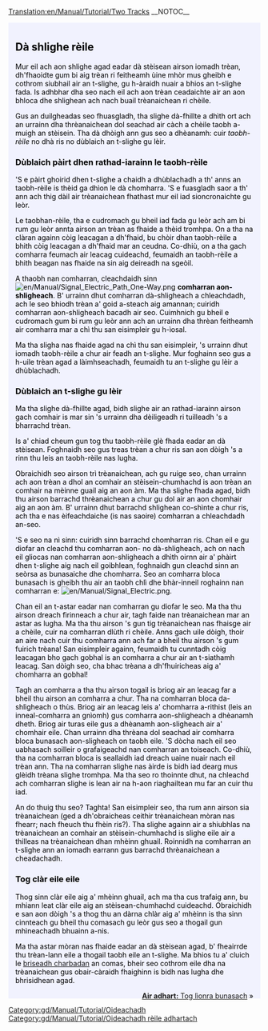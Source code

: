[[Translation:en/Manual/Tutorial/Two Tracks]]
__NOTOC__

{{en/Manual/Tutorial/Tabs|3|2
|gd/Manual/Tutorial/Dà clàr rèile|1. Dà chlàr<!--
-->|gd/Manual/Tutorial/Dà shlighe rèile|2. Dà shlighe<!--
-->|gd/Manual/Tutorial/Lìonra bunasach|3. Lìonra bunasach}}
<div style="padding:.5em 1em 1em 1em; border-top:none; background-color:#f1f2fe; color:#000;">
{{gd/Manual/Tutorial/Oideachadh}}
== Dà shlighe rèile ==
Mur eil ach aon shlighe agad eadar dà stèisean airson iomadh trèan, dh'fhaoidte gum bi aig trèan ri feitheamh ùine mhòr mus gheibh e cothrom siubhail air an t-slighe, gu h-àraidh nuair a bhios an t-slighe fada. Is adhbhar dha seo nach eil ach aon trèan ceadaichte air an aon bhloca dhe shlighean ach nach buail trèanaichean ri chèile.

Gus an duilgheadas seo fhuasgladh, tha slighe dà-fhillte a dhìth ort ach an urrainn dha thrèanaichean dol seachad air càch a chèile taobh a-muigh an stèisein. Tha dà dhòigh ann gus seo a dhèanamh: cuir ''taobh-rèile'' no dhà ris no dùblaich an t-slighe gu lèir.

=== Dùblaich pàirt dhen rathad-iarainn le taobh-rèile ===
'S e pàirt ghoirid dhen t-slighe a chaidh a dhùblachadh a th' anns an taobh-rèile is thèid ga dhìon le dà chomharra. 'S e fuasgladh saor a th' ann ach thig dàil air trèanaichean fhathast mur eil iad sioncronaichte gu leòr.

Le taobhan-rèile, tha e cudromach gu bheil iad fada gu leòr ach am bi rum gu leòr annta airson an trèan as fhaide a thèid tromhpa. On a tha na clàran againn còig leacagan a dh'fhaid, bu chòir dhan taobh-rèile a bhith còig leacagan a dh'fhaid mar an ceudna. Co-dhiù, on a tha gach comharra feumach air leacag cuideachd, feumaidh an taobh-rèile a bhith beagan nas fhaide na sin aig deireadh na sgeòil.

A thaobh nan comharran, cleachdaidh sinn [[File:en/Manual/Signal Electric Path One-Way.png]] '''comharran aon-shligheach'''. B' urrainn dhut comharran dà-shligheach a chleachdadh, ach le seo bhiodh trèan a' goid a-steach aig amannan; cuiridh comharran aon-shligheach bacadh air seo. Cuimhnich gu bheil e cudromach gum bi rum gu leòr ann ach an urrainn dha thrèan feitheamh air comharra mar a chì thu san eisimpleir gu h-ìosal.

{{en/Manual/Phototable|[[File:gd/Manual/Tutorial/Tutorial passing siding.png|Tutorial passing siding-gd.png]]|Taobh-rèile|none}}

Ma tha sligha nas fhaide agad na chì thu san eisimpleir, 's urrainn dhut iomadh taobh-rèile a chur air feadh an t-slighe. Mur foghainn seo gus a h-uile trèan agad a làimhseachadh, feumaidh tu an t-slighe gu lèir a dhùblachadh.

=== Dùblaich an t-slighe gu lèir ===
Ma tha slighe dà-fhillte agad, bidh slighe air an rathad-iarainn airson gach comhair is mar sin 's urrainn dha dèiligeadh ri tuilleadh 's a bharrachd trèan.

Is a' chiad cheum gun tog thu taobh-rèile glè fhada eadar an dà stèisean. Foghnaidh seo gus treas trèan a chur ris san aon dòigh 's a rinn thu leis an taobh-rèile nas lugha.

{{en/Manual/Phototable|[[File:gd/Manual/Tutorial/Tutorial three trains.png]]|Slighe air a dùblachadh gu lèir leis an treas trèan|none}}

Obraichidh seo airson trì trèanaichean, ach gu ruige seo, chan urrainn ach aon trèan a dhol an comhair an stèisein-chumhachd is aon trèan an comhair na mèinne guail aig an aon àm. Ma tha slighe fhada agad, bidh thu airson barrachd thrèanaichean a chur gu dol air an aon chomhair aig an aon àm. B' urrainn dhut barrachd shlighean co-shìnte a chur ris, ach tha e nas èifeachdaiche (is nas saoire) comharran a chleachdadh an-seo.

'S e seo na nì sinn: cuiridh sinn barrachd chomharran ris. Chan eil e gu diofar an cleachd thu comharran aon- no dà-shligheach, ach on nach eil gliocas nan comharran aon-shligheach a dhìth oirnn air a' phàirt dhen t-slighe aig nach eil goibhlean, foghnaidh gun cleachd sinn an seòrsa as bunasaiche dhe chomharra. Seo an comharra bloca bunasach is gheibh thu air an taobh chlì dhe bhàr-inneil roghainn nan comharran e: [[File:en/Manual/Signal Electric.png]].

Chan eil an t-astar eadar nan comharran gu diofar le seo. Ma tha thu airson dreach fìrinneach a chur air, tagh faide nan trèanaichean mar an astar as lugha. Ma tha thu airson 's gun tig trèanaichean nas fhaisge air a chèile, cuir na comharran dlùth ri chèile. Anns gach uile dòigh, thoir an aire nach cuir thu comharra ann ach far a bheil thu airson 's gum fuirich trèana! San eisimpleir againn, feumaidh tu cunntadh còig leacagan bho gach gobhal is an comharra a chur air an t-siathamh leacag. San dòigh seo, cha bhac trèana a dh'fhuiricheas aig a' chomharra an gobhal!

Tagh an comharra a tha thu airson togail is briog air an leacag far a bheil thu airson an comharra a chur. Tha na comharran bloca da-shlìgheach o thùs. Briog air an leacag leis a' chomharra a-rithist (leis an inneal-comharra an gnìomh) gus comharra aon-shligheach a dhèanamh dheth. Briog air turas eile gus a dhèanamh aon-sligheach air a' chomhair eile. Chan urrainn dha thrèana dol seachad air comharra bloca bunasach aon-sligheach on taobh eile. 'S dòcha nach eil seo uabhasach soilleir o grafaigeachd nan comharran an toiseach. Co-dhiù, tha na comharran bloca is seallaidh iad dreach uaine nuair nach eil trèan ann. Tha na comharran slighe nas àirde is bidh iad dearg mus glèidh trèana slighe tromhpa. Ma tha seo ro thoinnte dhut, na chleachd ach comharran slighe is lean air na h-aon riaghailtean mu far an cuir thu iad.

{{en/Manual/Phototable|[[File:gd/Manual/Tutorial/Tutorial intermediate signals.png]]|Slighe dà-fhillte le comharran meadhanach. Chaidh comharran slighe a chleachdadh an-seo|none}}

An do thuig thu seo? Taghta! San eisimpleir seo, tha rum ann airson sia trèanaichean (ged a dh'obraicheas ceithir trèanaichean mòran nas fhearr; nach fheuch thu fhèin ris?). Tha slighe againn air a shiubhlas na trèanaichean an comhair an stèisein-chumhachd is slighe eile air a thilleas na trèanaichean dhan mhèinn ghuail. Roinnidh na comharran an t-slighe ann an iomadh earrann gus barrachd thrèanaichean a cheadachadh.

=== Tog clàr eile eile ===
Thog sinn clàr eile aig a' mhèinn ghuail, ach ma tha cus trafaig ann, bu mhiann leat clàr eile aig an stèisean-chumhachd cuideachd. Obraichidh e san aon dòigh 's a thog thu an dàrna chlàr aig a' mhèinn is tha sinn cinnteach gu bheil thu comasach gu leòr gus seo a thogail gun mhìneachadh bhuainn a-nis.

{{en/Manual/Phototable|[[File:gd/Manual/Tutorial/Tutorial two platforms both ends.png]]|Clàr eile aig an stèisean-chumhachd|none}}

Ma tha astar mòran nas fhaide eadar an dà stèisean agad, b' fheairrde thu trèan-lann eile a thogail taobh eile an t-slighe. Ma bhios tu a' cluich le [[en/Archive/Manual/Breakdowns|briseadh charbadan]] an comas, bheir seo cothrom eile dha na trèanaichean gus obair-càraidh fhaighinn is bidh nas lugha dhe bhrisidhean agad.



<span style="float: right">[[gd/Manual/Tutorial/Lìonra bunasach|'''Air adhart:''' Tog lìonra bunasach]] &raquo;</span>
</div>
[[Category:gd/Manual/Tutorial/Oideachadh]]
[[Category:gd/Manual/Tutorial/Oideachadh rèile adhartach]]